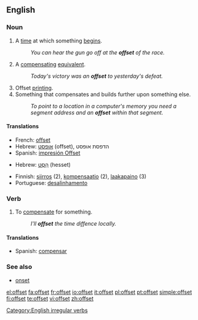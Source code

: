 ==English==

===Noun===
{{en-noun}}

# A [[time]] at which something [[begin]]s.
#: ''You can hear the gun go off at the '''offset''' of the race.''
# A [[compensating]] [[equivalent]].
#: ''Today's victory was an '''offset''' to yesterday's defeat.''
# Offset [[printing]].
# Something that compensates and builds further upon something else.
#: ''To point to a location in a computer's memory you need a segment address and an '''offset''' within that segment.''

====Translations====
{{trans-top|offset printing}}
*French: [[offset]]
*Hebrew: [[אופסט]] (offset), הדפסת אופסט
*Spanish: [[impresión Offset]]
{{trans-bottom}}

{{trans-top|builds further upon}}
*Hebrew: [[היסט|הֵסֶט]] (hesset)
{{trans-bottom}}

{{rfc-trans}}
*Finnish: [[siirros]] (2), [[kompensaatio]] (2), [[laakapaino]] (3)
*Portuguese: [[desalinhamento]]

===Verb===
{{en-verb|offsets|offsetting|offset}}

# To [[compensate]] for something.
#:''I'll '''offset''' the time diffence locally.''

====Translations====
{{trans-top|To compensate for something}}
*Spanish: [[compensar]]
{{trans-bottom}}

===See also===
*[[onset]]

[[Category:English irregular verbs]]

[[el:offset]]
[[fa:offset]]
[[fr:offset]]
[[io:offset]]
[[it:offset]]
[[pl:offset]]
[[pt:offset]]
[[simple:offset]]
[[fi:offset]]
[[te:offset]]
[[vi:offset]]
[[zh:offset]]
